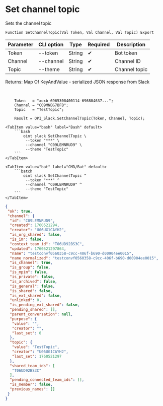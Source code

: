 ﻿---
sidebar_position: 11
description: Set channel topic and other functions to work with Slack in the Open Integration Package, a free open-source integration library for 1C:Enterprise 8, OneScript and CLI
keywords: [1C, 1С, 1С:Enterprise, 1С:Enterprise 8.3, API, Integration, Services, Exchange, OneScript, CLI, Slack]
---


# Set channel topic
 Sets the channel topic



`Function SetChannelTopic(Val Token, Val Channel, Val Topic) Export`

  | Parameter | CLI option | Type | Required | Description |
  |-|-|-|-|-|
  | Token | --token | String | &#x2714; | Bot token |
  | Channel | --channel | String | &#x2714; | Channel ID |
  | Topic | --theme | String | &#x2714; | Channel topic |

  
  Returns:  Map Of KeyAndValue - serialized JSON response from Slack

<br/>



```bsl title="1C:Enterprise/OneScript code example"
    Token   = "xoxb-6965308400114-696804637...";
    Channel = "C09MNBG7BFB";
    Topic   = "TestTopic";

    Result = OPI_Slack.SetChannelTopic(Token, Channel, Topic);
```
 

 <Tabs>
  
    <TabItem value="bash" label="Bash" default>
        ```bash
            oint slack SetChannelTopic \
             --token "***" \
             --channel "C09LEMNRUD9" \
             --theme "TestTopic"
        ```
    </TabItem>
  
    <TabItem value="bat" label="CMD/Bat" default>
        ```batch
            oint slack SetChannelTopic ^
             --token "***" ^
             --channel "C09LEMNRUD9" ^
             --theme "TestTopic"
        ```
    </TabItem>
</Tabs>


```json title="Result"
{
 "ok": true,
 "channel": {
  "id": "C09LEMNRUD9",
  "created": 1760521294,
  "creator": "U06UG1CAYH2",
  "is_org_shared": false,
  "is_im": false,
  "context_team_id": "T06UD92BS3C",
  "updated": 1760521297864,
  "name": "testconvf0560358-c9cc-406f-b690-d00904ee0015",
  "name_normalized": "testconvf0560358-c9cc-406f-b690-d00904ee0015",
  "is_channel": true,
  "is_group": false,
  "is_mpim": false,
  "is_private": false,
  "is_archived": false,
  "is_general": false,
  "is_shared": false,
  "is_ext_shared": false,
  "unlinked": 0,
  "is_pending_ext_shared": false,
  "pending_shared": [],
  "parent_conversation": null,
  "purpose": {
   "value": "",
   "creator": "",
   "last_set": 0
  },
  "topic": {
   "value": "TestTopic",
   "creator": "U06UG1CAYH2",
   "last_set": 1760521297
  },
  "shared_team_ids": [
   "T06UD92BS3C"
  ],
  "pending_connected_team_ids": [],
  "is_member": false,
  "previous_names": []
 }
}
```
